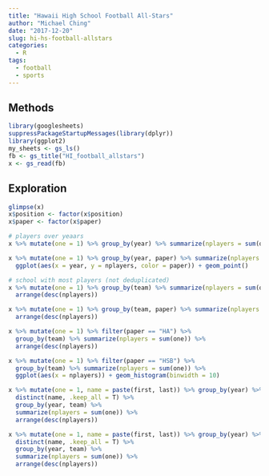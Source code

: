 ```yaml
---
title: "Hawaii High School Football All-Stars"
author: "Michael Ching"
date: "2017-12-20"
slug: hi-hs-football-allstars
categories:
  - R
tags:
  - football
  - sports
---
```



## Methods


```r
library(googlesheets)
suppressPackageStartupMessages(library(dplyr))
library(ggplot2)
my_sheets <- gs_ls()
fb <- gs_title("HI_football_allstars")
x <- gs_read(fb)
```

## Exploration

```r
glimpse(x)
x$position <- factor(x$position)
x$paper <- factor(x$paper)
```

```r
# players over yeaars
x %>% mutate(one = 1) %>% group_by(year) %>% summarize(nplayers = sum(one))

x %>% mutate(one = 1) %>% group_by(year, paper) %>% summarize(nplayers = sum(one)) %>%
  ggplot(aes(x = year, y = nplayers, color = paper)) + geom_point()
```

```r
# school with most players (not deduplicated)
x %>% mutate(one = 1) %>% group_by(team) %>% summarize(nplayers = sum(one)) %>% 
  arrange(desc(nplayers))

```

```r
x %>% mutate(one = 1) %>% group_by(team, paper) %>% summarize(nplayers = sum(one)) %>% 
  arrange(desc(nplayers))
```

```r
x %>% mutate(one = 1) %>% filter(paper == "HA") %>%
  group_by(team) %>% summarize(nplayers = sum(one)) %>% 
  arrange(desc(nplayers))

x %>% mutate(one = 1) %>% filter(paper == "HSB") %>%
  group_by(team) %>% summarize(nplayers = sum(one)) %>% 
  ggplot(aes(x = nplayers)) + geom_histogram(binwidth = 10)
```

```r
x %>% mutate(one = 1, name = paste(first, last)) %>% group_by(year) %>%
  distinct(name, .keep_all = T) %>%   
  group_by(year, team) %>%
  summarize(nplayers = sum(one)) %>% 
  arrange(desc(nplayers))


```

```r
x %>% mutate(one = 1, name = paste(first, last)) %>% group_by(year) %>%
  distinct(name, .keep_all = T) %>%   
  group_by(year, team) %>%
  summarize(nplayers = sum(one)) %>% 
  arrange(desc(nplayers))
```

